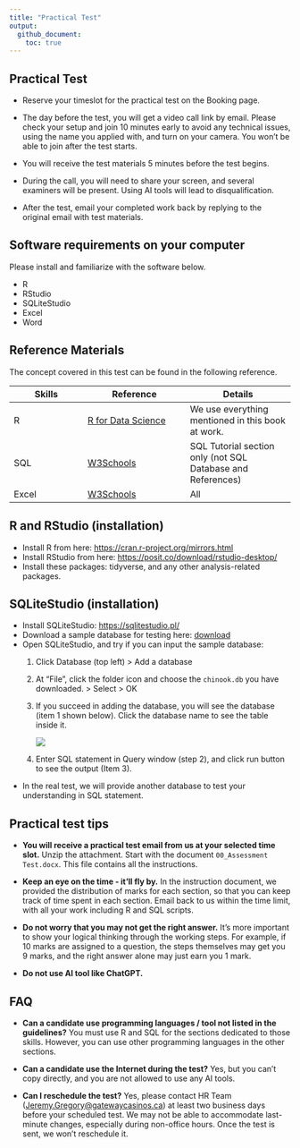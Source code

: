 ```yaml
---
title: "Practical Test"
output: 
  github_document:
    toc: true
---
```


## Practical Test

-   Reserve your timeslot for the practical test on the Booking page.

-   The day before the test, you will get a video call link by email. Please check your setup and join 10 minutes early to avoid any technical issues, using the name you applied with, and turn on your camera. You won't be able to join after the test starts.

-   You will receive the test materials 5 minutes before the test begins.

-   During the call, you will need to share your screen, and several examiners will be present. Using AI tools will lead to disqualification.

-   After the test, email your completed work back by replying to the original email with test materials.

## Software requirements on your computer

Please install and familiarize with the software below.

-   R
-   RStudio
-   SQLiteStudio
-   Excel
-   Word

## Reference Materials

The concept covered in this test can be found in the following reference.

| Skills | Reference | Details |
|-------------------|--------------------------|---------------------------|
| R | [R for Data Science](https://r4ds.hadley.nz/) | We use everything mentioned in this book at work. |
| SQL | [W3Schools](https://www.w3schools.com/sql/default.asp) | SQL Tutorial section only (not SQL Database and References) |
| Excel | [W3Schools](https://www.w3schools.com/excel/index.php) | All |

## R and RStudio (installation)

-   Install R from here: <https://cran.r-project.org/mirrors.html>
-   Install RStudio from here: <https://posit.co/download/rstudio-desktop/>
-   Install these packages: tidyverse, and any other analysis-related packages.

## SQLiteStudio (installation)

-   Install SQLiteStudio: <https://sqlitestudio.pl/>
-   Download a sample database for testing here: [download](assets/chinook.db)
-   Open SQLiteStudio, and try if you can input the sample database:
    1.  Click Database (top left) \> Add a database

    2.  At "File", click the folder icon and choose the `chinook.db` you have downloaded. \> Select \> OK

    3.  If you succeed in adding the database, you will see the database (item 1 shown below). Click the database name to see the table inside it.

        ![](assets/SQLiteStudio.png)

    4.  Enter SQL statement in Query window (step 2), and click run button to see the output (Item 3).
-   In the real test, we will provide another database to test your understanding in SQL statement.

## Practical test tips

-   **You will receive a practical test email from us at your selected time slot.** Unzip the attachment. Start with the document `00_Assessment Test.docx`. This file contains all the instructions.

-   **Keep an eye on the time - it'll fly by.** In the instruction document, we provided the distribution of marks for each section, so that you can keep track of time spent in each section. Email back to us within the time limit, with all your work including R and SQL scripts.

-   **Do not worry that you may not get the right answer.** It's more important to show your logical thinking through the working steps. For example, if 10 marks are assigned to a question, the steps themselves may get you 9 marks, and the right answer alone may just earn you 1 mark.

-   **Do not use AI tool like ChatGPT.**

## FAQ

-   **Can a candidate use programming languages / tool not listed in the guidelines?** You must use R and SQL for the sections dedicated to those skills. However, you can use other programming languages in the other sections.

-   **Can a candidate use the Internet during the test?** Yes, but you can't copy directly, and you are not allowed to use any AI tools.

-   **Can I reschedule the test?** Yes, please contact HR Team ([Jeremy.Gregory\@gatewaycasinos.ca](mailto:Jeremy.Gregory@gatewaycasinos.ca){.email}) at least two business days before your scheduled test. We may not be able to accommodate last-minute changes, especially during non-office hours. Once the test is sent, we won't reschedule it.
